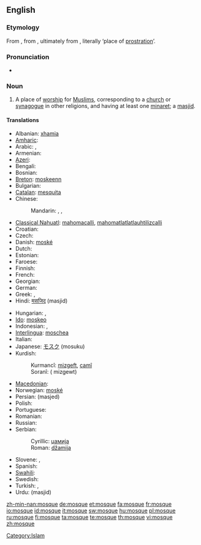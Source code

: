 {{wikipedia}}
==English==

===Etymology===
From {{etyl|fr}} {{term|mosquée|lang=fr}}, from {{etyl|it}} {{term|moschea|lang=it}}, ultimately from {{etyl|ar}} {{term|مسجد|sc=Arab|lang=ar|tr=masjid}}, literally ‘place of [[prostration]]’.

===Pronunciation===
* {{audio|en-us-mosque.ogg|Audio (US)}}

===Noun===
{{en-noun}}

# {{Islam}} A place of [[worship]] for [[Muslim]]s, corresponding to a [[church]] or [[synagogue]] in other religions, and having at least one [[minaret]]; a [[masjid]].

====Translations====
{{trans-top|a place of worship for muslims}}
* Albanian: [[xhamia]]
* [[Amharic]]: {{tø|am|መስጊድ|tr=mäsgid|sc=Ethi}}
* Arabic: {{t-|ar|مسجد|m|tr=masjid|sc=Arab}},  {{t-|ar|جامع|m|tr=jaami`|sc=Arab}}
* Armenian: {{t|hy|մզկիթ|tr=mzkit’|sc=Armn|xs=Armenian}}
* [[Azeri]]: {{t|az|məscid|xs=Azeri}}
* Bengali: {{tø|bn|মসজিদ|tr=masjid|sc=Beng}}
* Bosnian: {{t-|bs|džamija|f}}
* [[Breton]]: [[moskeenn]] {{f}}
* Bulgarian: {{t+|bg|джамия|f|sc=Cyrl}}
* [[Catalan]]: [[mesquita]] {{f}}
* Chinese:
*: Mandarin: {{t-|cmn|清真寺|tr=qīngzhēnsì|sc=Hani|xs=Mandarin}},  {{t|cmn|禮拜寺|sc=Hani|xs=Mandarin}},  {{t|cmn|礼拜寺|tr=lǐbàisì|sc=Hani|xs=Mandarin}}
* [[Classical Nahuatl]]: [[mahomacalli]], [[mahomatlatlatlauhtilizcalli]]
* Croatian: {{t-|hr|džamija|f}}
* Czech: {{t+|cs|mešita|f}}
* Danish: [[moské]]
* Dutch: {{t+|nl|moskee|f}}
* Estonian: {{t-|et|mošee}}
* Faroese: {{t-|fo|moska|f|xs=Faroese}}
* Finnish: {{t+|fi|moskeija}}
* French: {{t+|fr|mosquée|f}}
* Georgian: {{t-|ka|მეჩეთი|tr=meč’et’i|xs=Georgian}}
* German: {{t+|de|Moschee|f}}
* Greek: {{t|el|τέμενος|n|tr=témenos|sc=Grek}}, {{t+|el|τζαμί|n|tr=tzamí|sc=Grek}}
* Hindi: [[मसजिद]] (masjid)
{{trans-mid}}
* Hungarian: {{t+|hu|dzsámi}}, {{t+|hu|mecset}}
* [[Ido]]: [[moskeo]]
* Indonesian: {{t+|id|mesjid|xs=Indonesian}}, {{t+|id|masjid|xs=Indonesian}}
* [[Interlingua]]: [[moschea]]
* Italian: {{t-|it|moschea}}
* Japanese: [[モスク]] (mosuku)
* Kurdish:
*: Kurmancî: [[mizgeft]], [[camî]]
*: Soranî: {{ku-Arab|[[مزگه‌وت]]}}( mizgewt)
* [[Macedonian]]: {{t-|mk|џамија|f|tr=džámija|sc=Cyrl|xs=Macedonian}}
* Norwegian: [[moské]]
* Persian: {{fa-Arab|[[مسجد]]}} (masjed)
* Polish: {{t+|pl|meczet|m}}
* Portuguese: {{t+|pt|mesquita}}
* Romanian: {{t-|ro|moschee|f}}
* Russian: {{t+|ru|мечеть|f|tr=mečét'|sc=Cyrl}}
* Serbian:
*: Cyrillic: [[џамија#Serbian|џамија]] {{f}}
*: Roman: [[džamija#Serbian|džamija]] {{f}}
* Slovene: {{t+|sl|mošeja|f}}, {{t+|sl|džamija|f}}
* Spanish: {{t+|es|mezquita}}
* [[Swahili]]: {{t|sw|msikiti}}
* Swedish: {{t+|sv|moské}}
* Turkish: {{t+|tr|cami}}, {{t+|tr|mescit}}
* Urdu: {{ur-Arab|[[مسجد]]}} (masjid)
{{trans-bottom}}

[[Category:Islam]]

[[zh-min-nan:mosque]]
[[de:mosque]]
[[et:mosque]]
[[fa:mosque]]
[[fr:mosque]]
[[io:mosque]]
[[id:mosque]]
[[it:mosque]]
[[sw:mosque]]
[[hu:mosque]]
[[pl:mosque]]
[[ru:mosque]]
[[fi:mosque]]
[[ta:mosque]]
[[te:mosque]]
[[th:mosque]]
[[vi:mosque]]
[[zh:mosque]]